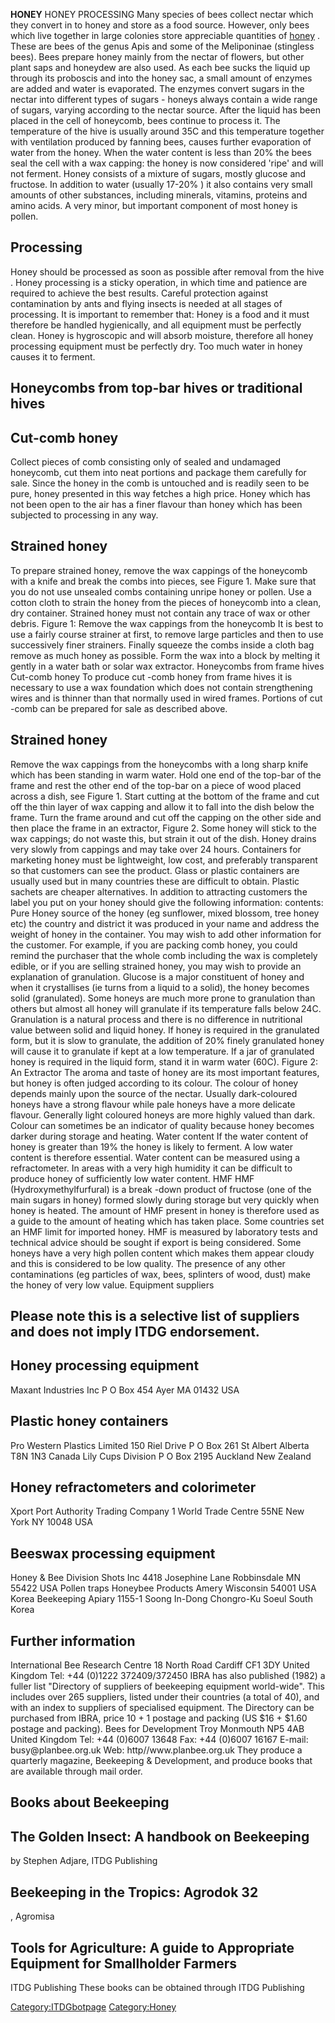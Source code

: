 '''HONEY'''
HONEY PROCESSING Many species of bees collect nectar which they convert in to honey and store as a food source. However, only bees which live together in large colonies store appreciable quantities of [[honey]] . These are bees of the genus Apis and some of the Meliponinae (stingless bees). Bees prepare honey mainly from the nectar of flowers, but other plant saps and honeydew are also used. As each bee sucks the liquid up through its proboscis and into the honey sac, a small amount of enzymes are added and water is evaporated. The enzymes convert sugars in the nectar into different types of sugars - honeys always contain a wide range of sugars, varying according to the nectar source. After the liquid has been placed in the cell of honeycomb, bees continue to process it. The temperature of the hive is usually around 35C and this temperature together with ventilation produced by fanning bees, causes further evaporation of water from the honey. When the water content is less than 20% the bees seal the cell with a wax capping: the honey is now considered 'ripe' and will not ferment. Honey consists of a mixture of sugars, mostly glucose and fructose. In addition to water (usually 17-20% ) it also contains very small amounts of other substances, including minerals, vitamins, proteins and amino acids. A very minor, but important component of most honey is pollen. 
==Processing==
Honey should be processed as soon as possible after removal from the hive . Honey processing is a sticky operation, in which time and patience are required to achieve the best results. Careful protection against contamination by ants and flying insects is needed at all stages of processing. It is important to remember that:  Honey is a food and it must therefore be handled hygienically, and all equipment must be perfectly clean.  Honey is hygroscopic and will absorb moisture, therefore all honey processing equipment must be perfectly dry. Too much water in honey causes it to ferment. 
==Honeycombs from top-bar hives or traditional hives==

==Cut-comb honey==
Collect pieces of comb consisting only of sealed and undamaged honeycomb, cut them into neat portions and package them carefully for sale. Since the honey in the comb is untouched and is readily seen to be pure, honey presented in this way fetches a high price. Honey which has not been open to the air has a finer flavour than honey which has been subjected to processing in any way. 
==Strained honey==
To prepare strained honey, remove the wax cappings of the honeycomb with a knife and break the combs into pieces, see Figure 1.  Make sure that you do not use unsealed combs containing unripe honey or pollen.  Use a cotton cloth to strain the honey from the pieces of honeycomb into a clean, dry container. Strained honey must not contain  any trace of wax or other debris.   Figure 1: Remove the wax cappings from 
the honeycomb 
It is best to use a fairly course strainer at first, to remove large particles and then to use successively finer strainers. Finally squeeze the combs inside a cloth bag remove as much honey as possible. Form the wax into a block by melting it gently in a water bath or solar wax extractor. Honeycombs from frame hives Cut-comb honey To produce cut -comb honey from frame hives it is necessary to use a wax foundation which does not contain strengthening wires and is thinner than that normally used in wired frames. Portions of cut -comb can be prepared for sale as described above. 
==Strained honey==
Remove the wax cappings from the honeycombs with a long sharp knife which has been standing in warm water. Hold one end of the top-bar of the frame and rest the other end of the top-bar on a piece of wood placed across a dish, see Figure 1. Start cutting at the bottom of the frame and cut off the thin layer of wax capping and allow it to fall into the dish below the frame. Turn the frame around and cut off the capping on the other side and then place the frame in an extractor, Figure 2.  Some honey will stick to the wax cappings; do not waste this, but strain it out of the dish. Honey drains very slowly from cappings and may take over 24 hours. Containers for marketing honey must be lightweight, low cost, and preferably transparent so that customers can see the product. Glass or plastic containers are usually used but in many countries these are difficult to obtain. Plastic sachets are cheaper alternatives. In addition to attracting customers the label you put on your honey should give the following information:  contents: Pure Honey  source of the honey (eg sunflower, mixed blossom, tree honey etc)  the country and district it was produced in  your name and address  the weight of honey in the container. You may wish to add other information for the customer. For example, if you are packing comb honey, you could remind the purchaser that the whole comb including the wax is completely edible, or if you are selling strained honey, you may wish to provide an explanation of granulation. Glucose is a major constituent of honey and when it crystallises (ie turns from a liquid to a solid), the honey becomes solid (granulated). Some honeys are much more prone to granulation than others but almost all honey will granulate if its temperature falls below 24C. Granulation is a natural process and there is no difference in nutritional value between solid and liquid honey. If honey is required in the granulated form, but it is slow to granulate, the addition of 20% finely granulated honey will cause it to granulate if kept at a low temperature. If a jar of granulated honey is required in the liquid form, stand it in warm water (60C). Figure 2: An Extractor 
The aroma and taste of honey are its most important features, but honey is often judged according to its colour. The colour of honey depends mainly upon the source of the nectar. Usually dark-coloured honeys have a strong flavour while pale honeys have a more delicate flavour.  Generally light coloured honeys are more highly valued than dark. Colour can sometimes be an indicator of quality because honey becomes darker during storage and heating. Water content If the water content of honey is greater than 19% the honey is likely to ferment. A low water content is therefore essential. Water content can be measured using a refractometer. In areas with a very high humidity it can be difficult to produce honey of sufficiently low water content. HMF HMF (Hydroxymethylfurfural) is a break -down product of fructose (one of the main sugars in honey) formed slowly during storage but very quickly when honey is heated. The amount of HMF present in honey is therefore used as a guide to the amount of heating which has taken place.  Some countries set an HMF limit for imported honey. HMF is measured by laboratory tests and technical advice should be sought if export is being considered. Some honeys have a very high pollen content which makes them appear cloudy and this is considered to be low quality. The presence of any other contaminations (eg particles of wax, bees, splinters of wood, dust) make the honey of very low value. Equipment suppliers 
==Please note this is a selective list of suppliers and does not imply ITDG endorsement.==

==Honey processing equipment==
Maxant Industries Inc P O Box 454 Ayer MA 01432 USA 
==Plastic honey containers==
Pro Western Plastics Limited 150 Riel Drive P O Box 261 St Albert Alberta T8N 1N3 Canada Lily Cups Division P O Box 2195 Auckland New Zealand 
==Honey refractometers and colorimeter==
Xport Port Authority Trading Company 1 World Trade Centre 55NE New York NY 10048 USA 
==Beeswax processing equipment==
Honey &amp; Bee Division 
Shots Inc 4418 Josephine Lane Robbinsdale MN 55422 USA Pollen traps Honeybee Products Amery Wisconsin 54001 USA Korea Beekeeping Apiary 1155-1 Soong In-Dong Chongro-Ku Soeul South Korea 
==Further information==
International Bee Research Centre 18 North Road Cardiff CF1 3DY United Kingdom Tel: +44 (0)1222 372409/372450 IBRA has also published (1982) a fuller list "Directory of suppliers of beekeeping equipment world-wide". This includes over 265 suppliers, listed under their countries (a total of 40), and with an index to suppliers of specialised equipment. The Directory can be purchased from IBRA, price 10 + 1 postage and packing (US $16 + $1.60 postage and packing). Bees for Development Troy Monmouth NP5 4AB United Kingdom Tel: +44 (0)6007 13648 Fax: +44 (0)6007 16167 E-mail: busy@planbee.org.uk Web: http//www.planbee.org.uk They produce a quarterly magazine, Beekeeping &amp; Development, and produce books that are available through mail order.  
==Books about Beekeeping==

== The Golden Insect: A handbook on Beekeeping==
by Stephen Adjare, ITDG Publishing 
== Beekeeping in the Tropics: Agrodok 32==
, Agromisa 
== Tools for Agriculture: A guide to Appropriate Equipment for Smallholder Farmers ==
ITDG Publishing These books can be obtained through ITDG Publishing 
[[Category:ITDGbotpage]]
[[Category:Honey]]